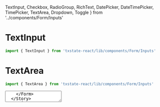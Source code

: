   TextInput,
  Checkbox,
  RadioGroup,
  RichText,
  DatePicker,
  DateTimePicker,
  TimePicker,
  TextArea,
  Dropdown,
  Toggle
} from '../components/Form/Inputs'

<Meta title="Form|Inputs" component={Form} />

# TextInput
```js
import { TextInput } from 'txstate-react/lib/components/Form/Inputs'
```

<Props of={TextInput} />

<Preview>
  <Story name='text input'>
    <Form>
      <TextInput label='Airspeed velocity of an unladen swallow' path='swallowSpeed' placeholder='african or european?' />
    </Form>
  </Story>
</Preview>

# TextArea
```js
import { TextArea } from 'txstate-react/lib/components/Form/Inputs'
```

<Props of={TextArea} />

<Preview>
  <Story name='text area'>
    <Form>
      <TextArea label='Swallow Description' path='swallowDescription' placeholder='please describe the unladen swallow' />
    </Form>
  </Story>
</Preview>



# Dropdown
```js
import { Dropdown } from 'txstate-react/lib/components/Form/Inputs'
```
<Props of={Dropdown} />

<Preview>
  <Story name='dropdown'>
    <Form>
      <Dropdown 
        label='Swallow Type'
        options={[
          { key: 'african', text: 'African' },
          { key: 'european', text: 'European' }
        ]}
        path='swallowType'
      />
    </Form>
  </Story>
</Preview>

# Toggle
```js
import { Toggle } from 'txstate-react/lib/components/Form/Inputs'
```

<Props of={Toggle} />

<Preview>
  <Story name='toggle'>
    <Form>
      <Toggle
        defaultOn
        path='swallowLadenStatus'
        label='Swallow is Laden'
      />
    </Form>
  </Story>
</Preview>

# Checkbox
```js
import { Checkbox } from 'txstate-react/lib/components/Form/Inputs'
```

<Props of={Checkbox} />

<Preview>
  <Story name='checkbox'>
    <Form>
        <Stack spacing={12}>
          <Label>Select Laden Swallow Testing Loads</Label>
          <Stack horizontal spacing={12}>
            <Stack spacing={12}>
              <Checkbox
                label='Coconut'
                path='coconut'
              />
              <Checkbox
                label='Grapefruit'
                path='grapefruit'
              />
              <Checkbox
                label='Watermelon'
                path='watermelon'
              />
            </Stack>
            <Stack spacing={12}>
              <Checkbox
                label='Orange'
                path='orange'
              />
              <Checkbox
                label='Very Small Rocks'
                path='smallrocks'
              />
              <Checkbox
                label='A Duck'
                path='duck'
              />
            </Stack>
          </Stack>
        </Stack>
    </Form>
  </Story>
</Preview>

# RadioGroup
```js
import { RadioGroup } from 'txstate-react/lib/components/Form/Inputs'
```

<Props of={RadioGroup} />

<Preview>
  <Story name='radiogroup'>
    <Form>
      <RadioGroup
        path='swallowType'
        label='Swallow Type'
        ariaLabel='choose the type of swallow to test'
        options={[
          {key: 'african', text: 'African'},
          {key: 'european', text: 'European'}
        ]}
      />
    </Form>
  </Story>
</Preview>

# Date/Time Pickers
---


## Date Picker

```js
import { DatePicker } from 'txstate-react/lib/components/Form/Inputs'
```

<Props of={DatePicker} />

<Preview>
  <Story name='date picker'>
    <Form>
      <DatePicker
        variant='inline'
        label='Swallow Departure'
        path='swallowDepart'
        displayFormat='DD/MM/YYYY'
        mask='__-__-____'
        format='DD/MM/YYYY'
        placeholder='31/10/2019'
        initialValue={null}
      />
    </Form>
  </Story>
</Preview>

## DateTime Picker

```js
import { DateTimePicker } from 'txstate-react/lib/components/Form/Inputs'
```

<Props of={DateTimePicker} />

<Preview>
  <Story name='date time picker'>
    <Form>
      <DateTimePicker
        variant='inline'
        label='Swallow Departure'
        path='swallowDepart'
      />
    </Form>
  </Story>
</Preview>

## Time Picker

```js
import { TimePicker } from 'txstate-react/lib/components/Form/Inputs'
```

<Props of={TimePicker} />

<Preview>
  <Story name='time picker'>
    <Form>
      <TimePicker
        variant='inline'
        label='Swallow Departure Time'
        path='swallowDepartTime'
      />
    </Form>
  </Story>
</Preview>
